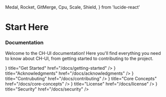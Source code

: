   Medal,
  Rocket,
  GitMerge,
  Cpu,
  Scale,
  Shield,
} from 'lucide-react'

# Start Here

### Documentation

Welcome to the CH-UI documentation! Here you'll find everything you need to know about CH-UI, from getting started to contributing to the project.

<Cards>
  <Cards.Card
    icon={<Rocket />}
    title="Get Started"
    href="/docs/getting-started"
  />
  <Cards.Card
    icon={<Medal />}
    title="Acknowledgments"
    href="/docs/acknowledgments"
  />
  <Cards.Card
    icon={<GitMerge />}
    title="Contrubuting"
    href="/docs/contributing"
  />
  <Cards.Card
    icon={<Cpu />}
    title="Core Concepts"
    href="/docs/core-concepts"
  />
    <Cards.Card
    icon={<Scale />}
    title="License"
    href="/docs/license"
  />
    <Cards.Card
    icon={<Shield />}
    title="Security"
    href="/docs/security"
  />
</Cards>